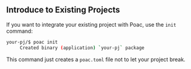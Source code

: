 ## Introduce to Existing Projects

If you want to integrate your existing project with Poac, use the `init` command:

```bash
your-pj/$ poac init
     Created binary (application) `your-pj` package
```

This command just creates a `poac.toml` file not to let your project break.
